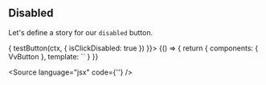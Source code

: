 
<Meta title="Components/Button/Props/disabled" />

## Disabled

Let's define a story for our `disabled` button.

<Canvas>
	<Story
		name="disabled"
		play={async (ctx) => {
			testButton(ctx, {
				isClickDisabled: true
			})
		}}>
		{() => {
			return {
				components: { VvButton },
				template: `<vv-button label="Disabled" disabled />`
			}
		}}
	</Story>
</Canvas>

<Source language="jsx" code={'<vv-button label="Disabled" disabled />'} />
